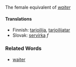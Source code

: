 The female equivalent of ''[[waiter]]''

====Translations====
*Finnish: [[tarjoilija]], [[tarjoilijatar]]
*Slovak: [[servírka]] ''f''
===Related Words===
*[[waiter]]